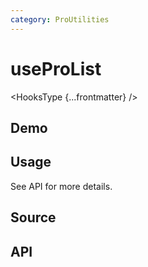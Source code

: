 ```yaml
---
category: ProUtilities
---
```


# useProList


<HooksType {...frontmatter} />

## Demo


<App />

## Usage

See API for more details.

## Source


<Source />

## API

```tsx
```
